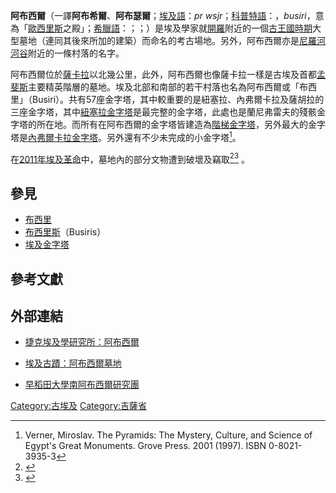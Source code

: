 {{Otheruses|subject=吉薩省的古埃及大型墓地|other=馬特魯省的古埃及遺跡|阿布西爾 (馬特魯省)}}
{{Otheruses|subject=古埃及墓地遺跡|other=比利時作曲家|让·阿布西尔}}
{{Infobox ancient site
  |name = 阿布西尔<br>{{small|Abusir}}
  |native_name = 
  |alternate_name = 
  |image = Niouserre Neferikare3.JPG
  |alt = 
  |caption = 墓地一隅
  |map_type = Egypt
  |map_alt = 
  |map_size = 250
  |location = {{EGY}}
  |region = [[开罗省|开罗省]]
  |coordinates = {{coord|29.9|31.2|display=inline}}
  |type = 
  |part_of = 
  |length = 
  |width = 
  |area = 
  |height = 
  |builder = 
  |material = 
  |built = 
  |abandoned = 
  |epochs = 
  |cultures = 
  |dependency_of = 
  |occupants = 
  |event = 
  |excavations = 
  |archaeologists = 
  |condition = 
  |ownership = 
  |management = 
  |public_access = 
  |website = 
  |notes = 
}}
{{Hiero |布西里| <hiero>pr:Z1 st ir A40</hiero> | align=right | era=default}}
'''阿布西爾'''（一譯'''阿布希爾'''、'''阿布瑟爾'''；[[埃及語|埃及語]]：''pr wsjr''；[[科普特語|科普特語]]：{{coptic|ⲃⲟⲩⲥⲓⲣⲓ}}，''busiri''，意為「[[歐西里斯|歐西里斯]]之殿」；[[希臘語|希臘語]]：{{polytonic|Βούσιρις}}；{{lang-ar|ابوصير}}；{{IPA-arz|æbuˈsˤiːɾ}}）是埃及學家就[[開羅|開羅]]附近的一個[[古王國時期|古王國時期]]大型墓地（連同其後來所加的建築）而命名的考古場地。另外，阿布西爾亦是[[尼羅河|尼羅河河谷]]附近的一條村落的名字。

阿布西爾位於[[薩卡拉|薩卡拉]]以北幾公里，此外，阿布西爾也像薩卡拉一樣是古埃及首都[[孟斐斯|孟斐斯]]主要精英階層的墓地。埃及北部和南部的若干村落也名為阿布西爾或「布西里」（Busiri）。共有57座金字塔，其中較重要的是紐塞拉、內弗爾卡拉及薩胡拉的三座金字塔，其中[[紐塞拉金字塔|紐塞拉金字塔]]是最完整的金字塔，此處也是蘭尼弗雷夫的殘骸金字塔的所在地。而所有在阿布西爾的金字塔皆建造為[[階梯金字塔|階梯金字塔]]，另外最大的金字塔是[[內弗爾卡拉金字塔|內弗爾卡拉金字塔]]。另外還有不少未完成的小金字塔<ref name="MV">Verner, Miroslav. The Pyramids: The Mystery, Culture, and Science of Egypt's Great Monuments. Grove Press. 2001 (1997). ISBN 0-8021-3935-3</ref>。

在[[2011年埃及革命|2011年埃及革命]]中，墓地內的部分文物遭到破壞及竊取<ref>{{cite web |url=http://egyptopaedia.com/2011/pyramid-fields/abusir |title=Egyptological Looting Database 2011 |access-date=2011-10-10 |archive-date=2012-09-18 |archive-url=https://web.archive.org/web/20120918043230/http://egyptopaedia.com/2011/pyramid-fields/abusir |dead-url=no }}</ref><ref>{{cite web |url=http://zpravy.idnes.cz/bohyne-poradku-opustila-egypt-pise-archeolog-barta-z-expedice-p65-/zahranicni.asp?c=A110314_084459_domaci_jw |title=iDNES.cz |access-date=2011-10-10 |archive-date=2011-03-23 |archive-url=https://web.archive.org/web/20110323044853/http://zpravy.idnes.cz/bohyne-poradku-opustila-egypt-pise-archeolog-barta-z-expedice-p65-/zahranicni.asp?c=A110314_084459_domaci_jw |dead-url=no }}</ref>
。

== 參見 ==
* [[布西里|布西里]]
* [[布西里斯|布西里斯]]（Busiris）
* [[埃及金字塔|埃及金字塔]]

== 參考文獻 ==
{{reflist|2}}

== 外部連結 ==
{{commons category|Abusir}}
* {{en}}[http://egyptologie.ff.cuni.cz/?req=doc:abusir&lang=en& 捷克埃及學研究所：阿布西爾] {{Wayback|url=http://egyptologie.ff.cuni.cz/?req=doc:abusir&lang=en& |date=20160530102256 }}
* {{en}}[http://egyptsites.wordpress.com/2009/02/27/abusir-necropolis/ 埃及古蹟：阿布西爾墓地] {{Wayback|url=http://egyptsites.wordpress.com/2009/02/27/abusir-necropolis/ |date=20201124145447 }}
* {{en}}[http://www.waseda.jp/prj-egypt/sites/Abusir-E.html 早稻田大學南阿布西爾研究團] {{Wayback|url=http://www.waseda.jp/prj-egypt/sites/Abusir-E.html |date=20181001191354 }}

{{coord|29|54|N|31|12|E|display=title}}

[[Category:古埃及|Category:古埃及]]
[[Category:吉薩省|Category:吉薩省]]